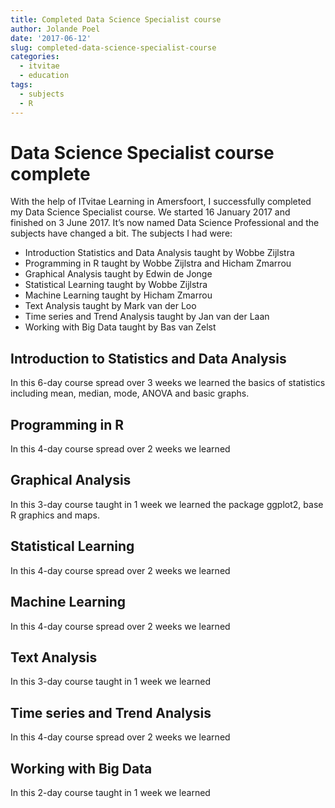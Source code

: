 ```yaml
---
title: Completed Data Science Specialist course
author: Jolande Poel
date: '2017-06-12'
slug: completed-data-science-specialist-course
categories:
  - itvitae
  - education
tags:
  - subjects
  - R
---
```


# Data Science Specialist course complete

With the help of ITvitae Learning in Amersfoort, I successfully completed my Data Science Specialist course.
We started 16 January 2017 and finished on 3 June 2017.
It's now named Data Science Professional and the subjects have changed a bit. The subjects I had were:

* Introduction Statistics and Data Analysis taught by Wobbe Zijlstra
* Programming in R taught by Wobbe Zijlstra and Hicham Zmarrou
* Graphical Analysis taught by Edwin de Jonge
* Statistical Learning taught by Wobbe Zijlstra
* Machine Learning taught by Hicham Zmarrou
* Text Analysis taught by Mark van der Loo
* Time series and Trend Analysis taught by Jan van der Laan
* Working with Big Data taught by Bas van Zelst

## Introduction to Statistics and Data Analysis
In this 6-day course spread over 3 weeks we learned the basics of statistics including mean, median, mode, ANOVA and basic graphs.


## Programming in R
In this 4-day course spread over 2 weeks we learned 


## Graphical Analysis
In this 3-day course taught in 1 week we learned the package ggplot2, base R graphics and maps.


## Statistical Learning
In this 4-day course spread over 2 weeks we learned 


## Machine Learning
In this 4-day course spread over 2 weeks we learned


## Text Analysis
In this 3-day course taught in 1 week we learned 


## Time series and Trend Analysis
In this 4-day course spread over 2 weeks we learned


## Working with Big Data
In this 2-day course taught in 1 week we learned